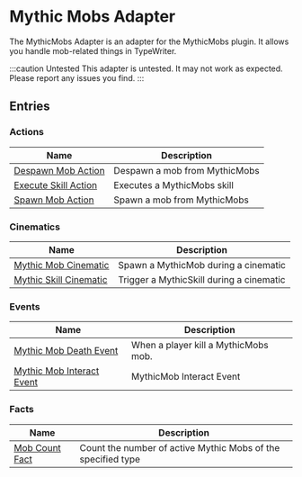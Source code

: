 # Mythic Mobs Adapter

The MythicMobs Adapter is an adapter for the MythicMobs plugin. It allows you handle mob-related things in TypeWriter.

:::caution Untested
This adapter is untested. It may not work as expected. Please report any issues you find.
:::

## Entries

### Actions

| Name | Description |
| ---- | ----------- |
| [Despawn Mob Action](./entries/action/despawn_mythicmobs_mob.mdx) | Despawn a mob from MythicMobs |
| [Execute Skill Action](./entries/action/execute_mythicmob_skill.mdx) | Executes a MythicMobs skill |
| [Spawn Mob Action](./entries/action/spawn_mythicmobs_mob.mdx) | Spawn a mob from MythicMobs |

### Cinematics

| Name | Description |
| ---- | ----------- |
| [Mythic Mob Cinematic](./entries/cinematic/mythicmob_cinematic.mdx) | Spawn a MythicMob during a cinematic |
| [Mythic Skill Cinematic](./entries/cinematic/mythicskill_cinematic.mdx) | Trigger a MythicSkill during a cinematic |

### Events

| Name | Description |
| ---- | ----------- |
| [Mythic Mob Death Event](./entries/event/on_mythic_mob_die.mdx) | When a player kill a MythicMobs mob. |
| [Mythic Mob Interact Event](./entries/event/mythicmobs_interact_event.mdx) | MythicMob Interact Event |

### Facts

| Name | Description |
| ---- | ----------- |
| [Mob Count Fact](./entries/fact/mythic_mob_count_fact.mdx) | Count the number of active Mythic Mobs of the specified type |

